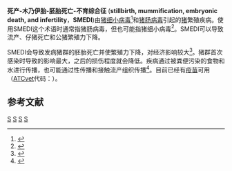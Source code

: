 {{Speciesbox
| name = 猪细小病毒
| virus_group = ii
| genus = Parvovirus
| species = Porcine parvovirus
}}
{{Speciesbox
| name = 猪肠病毒
| virus_group = iv
| genus = Enterovirus
| species = Porcine enterovirus
}}
'''死产-木乃伊胎-胚胎死亡-不育综合征''' ('''stillbirth, mummification, embryonic death, and infertility'''，'''SMEDI''')由[[猪细小病毒|猪细小病毒]]<ref name="Fenner_1993">{{cite book|author=Fenner, Frank J.; Gibbs, E. Paul J.; Murphy, Frederick A.; Rott, Rudolph; Studdert, Michael J.; White, David O.|title=Veterinary Virology (2nd ed.)|url=https://archive.org/details/isbn_012253056|publisher=Academic Press, Inc|year=1993|isbn=0-12-253056-X}}</ref>和[[猪肠病毒|猪肠病毒]]引起的[[家豬|猪]]繁殖疾病。使用SMEDI这个术语时通常指猪肠病毒，但也可能指猪细小病毒<ref>{{cite web|title=Picornaviridae|url=http://www.ivis.org/advances/carter/Part2Chap22/chapter.asp?LA=1|accessdate=2007-03-31|author=Carter, GR, Wise, DJ Flores, EF|year=2006|work=A Concise Review of Veterinary Virology}}{{Dead link|date=2020年7月|bot=InternetArchiveBot|fix-attempted=yes}}</ref>。SMEDI可以导致流产、仔猪死亡和公猪繁殖力下降。

SMEDI会导致发病猪群的胚胎死亡并使繁殖力下降，对经济影响较大<ref name="Kohler_1983">{{Cite journal|title=Pathophysiology of gravidity|url=https://pubmed.ncbi.nlm.nih.gov/6683837|last=Köhler|first=H.|date=1983-03|journal=Nordisk Veterinaermedicin|issue=3|volume=35|pages=140–150|issn=0029-1579|pmid=6683837|access-date=2020-07-12|archive-date=2020-07-12|archive-url=https://web.archive.org/web/20200712075839/https://pubmed.ncbi.nlm.nih.gov/6683837/|dead-url=no}}</ref>。猪群首次感染时导致的影响最大，之后的损伤程度就会降低。疾病通过被粪便污染的食物和水进行传播，也可能通过性传播和接触流产组织传播<ref name="Carter">{{cite web|title=Parvoviridae|url=http://www.ivis.org/advances/Carter/Part2Chap9/chapter.asp?LA=1|accessdate=2006-06-10|author=Carter GR, Wise DJ|year=2006|work=A Concise Review of Veterinary Virology|archive-date=2005-09-14|archive-url=https://web.archive.org/web/20050914062647/http://www.ivis.org/advances/Carter/Part2chap9/chapter.asp?LA=1|dead-url=no}}</ref>。目前已经有[[疫苗|疫苗]]可用（[[解剖学治疗学及化学分类系统|ATCvet]]代码：{{ATCvet|I09|AA02}}）。

==参考文献==
{{Reflist}}
{{wikisourcelang|en|Diseases of Swine (8th edition)/Chapters 17}}

{{Virus-stub}}
{{Veterinary-med-stub}}
{{Taxonbar}}
[[Category:猪病|S]]
[[Category:細小病毒科|S]]
[[Category:微小核糖核酸病毒科|S]]
[[Category:动物病毒学|S]]